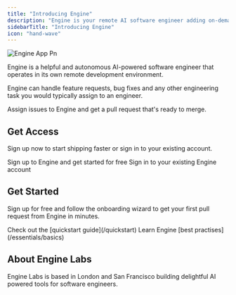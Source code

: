 ```yaml
---
title: "Introducing Engine"
description: "Engine is your remote AI software engineer adding on-demand engineering capacity within your existing tools and workflows."
sidebarTitle: "Introducing Engine"
icon: "hand-wave"
---
```


![Engine App Pn](/images/engine_app.png)

Engine is a helpful and autonomous AI-powered software engineer that operates in its own remote development environment.

Engine can handle feature requests, bug fixes and any other engineering task you would typically assign to an engineer.

Assign issues to Engine and get a pull request that's ready to merge.

## Get Access

Sign up now to start shipping faster or sign in to your existing account.

<CardGroup cols="2">
  <Card title="Start for Free" icon="leafy-green" href="https://enginelabs.ai/sign-up">
    Sign up to Engine and get started for free
  </Card>
  <Card title="Sign in" icon="door-open" href="https://enginelabs.ai/sign-in">
    Sign in to your existing Engine account
  </Card>
</CardGroup>

## Get Started

Sign up for free and follow the onboarding wizard to get your first pull request from Engine in minutes.

<Tip>
  Check out the [quickstart guide](/quickstart)
</Tip>

<Tip>
  Learn Engine [best practises](/essentials/basics)
</Tip>

## About Engine Labs

Engine Labs is based in London and San Francisco building delightful AI powered tools for software engineers.